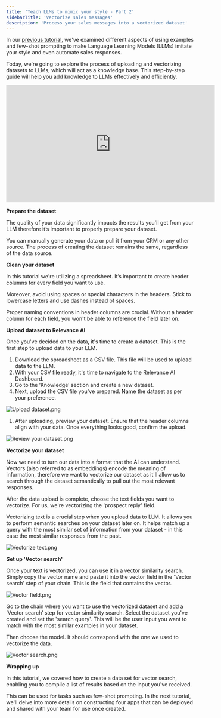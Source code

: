 ```yaml
---
title: 'Teach LLMs to mimic your style - Part 2'
sidebarTitle: 'Vectorize sales messages'
description: 'Process your sales messages into a vectorized dataset'
---
```


In our [previous tutorial](/examples/mimic-part-1), we've examined different aspects of using examples and few-shot prompting to make Language Learning Models (LLMs) imitate your style and even automate sales responses.

Today, we're going to explore the process of uploading and vectorizing datasets to LLMs, which will act as a knowledge base. This step-by-step guide will help you add knowledge to LLMs effectively and efficiently.

<iframe width="560" height="315" src="https://www.youtube.com/embed/wHUhKsZcdtk" title="YouTube video player" frameborder="0" allow="accelerometer; autoplay; clipboard-write; encrypted-media; gyroscope; picture-in-picture; web-share" allowfullscreen></iframe>

**Prepare the dataset** 

The quality of your data significantly impacts the results you'll get from your LLM therefore it’s important to properly prepare your dataset.

You can manually generate your data or pull it from your CRM or any other source. The process of creating the dataset remains the same, regardless of the data source.

**Clean your dataset**

In this tutorial we're utilizing a spreadsheet. It’s important to create header columns for every field you want to use. 

Moreover, avoid using spaces or special characters in the headers. Stick to lowercase letters and use dashes instead of spaces.

Proper naming conventions in header columns are crucial. Without a header column for each field, you won't be able to reference the field later on.

**Upload dataset to Relevance AI**

Once you've decided on the data, it's time to create a dataset. This is the first step to upload data to your LLM.

1. Download the spreadsheet as a CSV file. This file will be used to upload data to the LLM.
2. With your CSV file ready, it's time to navigate to the Relevance AI Dashboard.
3. Go to the ‘Knowledge’ section and create a new dataset.
4. Next, upload the CSV file you've prepared. Name the dataset as per your preference.

![Upload dataset.png](/images/upload-dataset.png)

1. After uploading, preview your dataset. Ensure that the header columns align with your data. Once everything looks good, confirm the upload.

![Review your dataset.png](/images/review-your-dataset.png)

**Vectorize your dataset** 

Now we need to turn our data into a format that the AI can understand. Vectors (also referred to as embeddings) encode the meaning of information, therefore we want to vectorize our dataset as it'll allow us to search through the dataset semantically to pull out the most relevant responses. 

After the data upload is complete, choose the text fields you want to vectorize. For us, we're vectorizing the 'prospect reply' field.

<Note>
Vectorizing text is a crucial step when you upload data to LLM. It allows you to perform semantic searches on your dataset later on. It helps match up a query with the most similar set of information from your dataset - in this case the most similar responses from the past.
</Note>

![Vectorize text.png](/images/vectorize-text.png)

**Set up 'Vector search'**

Once your text is vectorized, you can use it in a vector similarity search. Simply copy the vector name and paste it into the vector field in the 'Vector search' step of your chain. This is the field that contains the vector.

![Vector field.png](/images/vector-field.png)

Go to the chain where you want to use the vectorized dataset and add a ‘Vector search’ step for vector similarity search. Select the dataset you've created and set the 'search query'. This will be the user input you want to match with the most similar examples in your dataset.

Then choose the model. It should correspond with the one we used to vectorize the data.

![Vector search.png](/images/vector-search.png)

**Wrapping up**

In this tutorial, we covered how to create a data set for vector search, enabling you to compile a list of results based on the input you've received. 

This can be used for tasks such as few-shot prompting. In the next tutorial, we'll delve into more details on constructing four apps that can be deployed and shared with your team for use once created.


